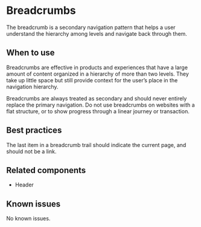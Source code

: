 
<Meta title="Components/Breadcrumbs" />

# Breadcrumbs

The breadcrumb is a secondary navigation pattern that helps a user understand the
hierarchy among levels and navigate back through them.

## When to use

Breadcrumbs are effective in products and experiences that have a large amount
of content organized in a hierarchy of more than two levels. They take up little
space but still provide context for the user’s place in the navigation hierarchy.

Breadcrumbs are always treated as secondary and should never entirely replace
the primary navigation. Do not use breadcrumbs on websites with a flat structure,
or to show progress through a linear journey or transaction.

## Best practices

The last item in a breadcrumb trail should indicate the current page, and should not be a link.

## Related components

- Header

## Known issues

No known issues.

<Story story={stories.basic} />
